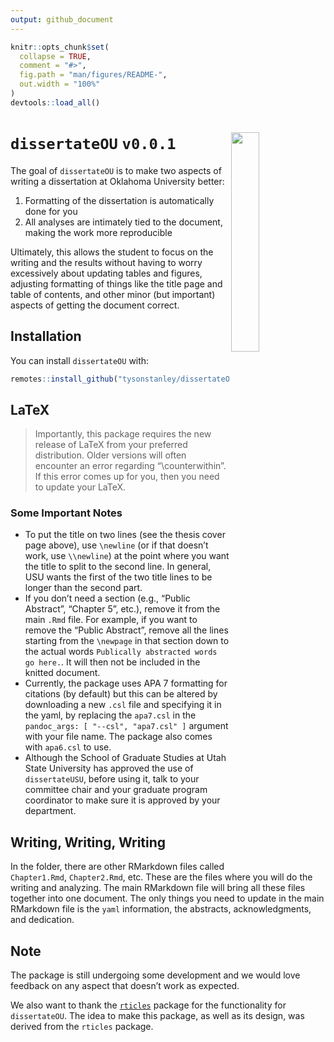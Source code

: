 ```yaml
---
output: github_document
---
```


<!-- README.md is generated from README.Rmd. Please edit that file -->

```r
knitr::opts_chunk$set(
  collapse = TRUE,
  comment = "#>",
  fig.path = "man/figures/README-",
  out.width = "100%"
)
devtools::load_all()
```



# `dissertateOU` `v0.0.1` <img src="inst/dissertateOU_hex.png" align="right" width="30%" height="30%"/>

The goal of `dissertateOU` is to make two aspects of writing a dissertation at Oklahoma University better:

1. Formatting of the dissertation is automatically done for you
2. All analyses are intimately tied to the document, making the work more reproducible

Ultimately, this allows the student to focus on the writing and the results without having to worry excessively about updating tables and figures, adjusting formatting of things like the title page and table of contents, and other minor (but important) aspects of getting the document correct.

## Installation

You can install `dissertateOU` with:

``` r
remotes::install_github("tysonstanley/dissertateOU")
```

## LaTeX

> Importantly, this package requires the new release of LaTeX from your preferred distribution. Older versions will often encounter an error regarding "\\counterwithin". If this error comes up for you, then you need to update your LaTeX.


### Some Important Notes

- To put the title on two lines (see the thesis cover page above), use `\newline` (or if that doesn't work, use `\\newline`) at the point where you want the title to split to the second line. In general, USU wants the first of the two title lines to be longer than the second part.
- If you don't need a section (e.g., "Public Abstract", "Chapter 5", etc.), remove it from the main `.Rmd` file. For example, if you want to remove the "Public Abstract", remove all the lines starting from the `\newpage` in that section down to the actual words `Publically abstracted words go here.`. It will then not be included in the knitted document.
- Currently, the package uses APA 7 formatting for citations (by default) but this can be altered by downloading a new `.csl` file and specifying it in the yaml, by replacing the `apa7.csl` in the `pandoc_args: [ "--csl", "apa7.csl" ]` argument with your file name. The package also comes with `apa6.csl` to use.
- Although the School of Graduate Studies at Utah State University has approved the use of `dissertateUSU`, before using it, talk to your committee chair and your graduate program coordinator to make sure it is approved by your department.

## Writing, Writing, Writing

In the folder, there are other RMarkdown files called `Chapter1.Rmd`, `Chapter2.Rmd`, etc. These are the files where you will do the writing and analyzing. The main RMarkdown file will bring all these files together into one document. The only things you need to update in the main RMarkdown file is the `yaml` information, the abstracts, acknowledgments, and dedication.

## Note

The package is still undergoing some development and we would love feedback on any aspect that doesn't work as expected. 

We also want to thank the [`rticles`](https://github.com/rstudio/rticles) package for the functionality for `dissertateOU`. The idea to make this package, as well as its design, was derived from the `rticles` package.
